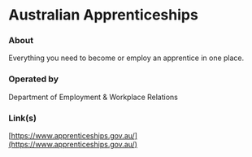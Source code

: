 # Australian Apprenticeships

### About

Everything you need to become or employ an apprentice in one place.

### Operated by

Department of Employment & Workplace Relations

### Link(s)

[https://www.apprenticeships.gov.au/](https://www.apprenticeships.gov.au/)
